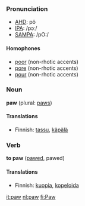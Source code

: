 ===Pronunciation===
*[[w:AHD|AHD]]: pô
*[[w:IPA|IPA]]: /pɔː/
*[[w:SAMPA|SAMPA]]: /pO:/

====Homophones====
*[[poor]] (non-rhotic accents)
*[[pore]] (non-rhotic accents)
*[[pour]] (non-rhotic accents)

===Noun===
'''paw''' (plural: [[paws]])

====Translations====
*Finnish: [[tassu]], [[käpälä]]

===Verb===
'''to paw''' ([[pawed]], pawed)

====Translations====
*Finnish: [[kuopia]], [[kopeloida]]

[[it:paw]]
[[nl:paw]]
[[fi:Paw]]